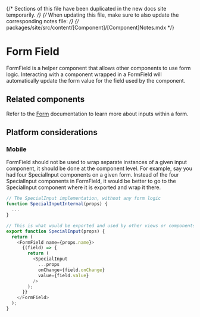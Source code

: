 
{/* Sections of this file have been duplicated in the new docs site temporarily. */}
{/* When updating this file, make sure to also update the corresponding notes file: */}
{/* packages/site/src/content/[Component]/[Component]Notes.mdx */}

<Meta title="Components/Private/FormField" />

# Form Field

FormField is a helper component that allows other components to use form logic.
Interacting with a component wrapped in a FormField will automatically update
the form value for the field used by the component.

## Related components

Refer to the [Form](../?path=/docs/components-forms-and-inputs-form--docs)
documentation to learn more about inputs within a form.

## Platform considerations

### Mobile

FormField should not be used to wrap separate instances of a given input
component, it should be done at the component level. For example, say you had
four SpecialInput components on a given form. Instead of the four SpecialInput
components in FormField, it would be better to go to the SpecialInput component
where it is exported and wrap it there.

```ts
// The SpecialInput implementation, without any form logic
function SpecialInputInternal(props) {
  ...
}

// This is what would be exported and used by other views or components
export function SpecialInput(props) {
  return (
    <FormField name={props.name}>
      {(field) => {
        return (
          <SpecialInput
            ...props
            onChange={field.onChange}
            value={field.value}
          />
        );
      }}
    </FormField>
  );
}
```

